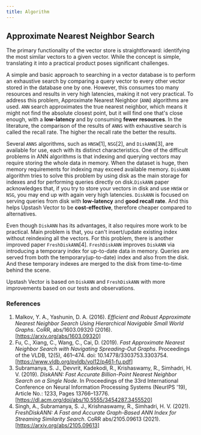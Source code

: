 ```yaml
---
title: Algorithm
---
```


## Approximate Nearest Neighbor Search

The primary functionality of the vector store is straightforward: identifying the most similar vectors to a given vector.
While the concept is simple, translating it into a practical product poses significant challenges.

A simple and basic approach to searching in a vector database is to perform an exhaustive search by comparing a query vector to every other vector stored in the database one by one. However, this consumes too many resources and results in very high latencies, making it not very practical. To address this problem, Approximate Nearest Neighbor (`ANN`) algorithms are used. `ANN` search approximates the true nearest neighbor, which means it might not find the absolute closest point, but it will find one that's close enough, with a **low-latency** and by consuming **fewer resources**.
In the literature, the comparison of the results of `ANNS` with exhaustive search is called the recall rate.
The higher the recall rate the better the results.

Several `ANNS` algorithms, such as `HNSW`[1], `NSG`[2], and `DiskANN`[3], are available for use,
each with its distinct characteristics. One of the difficult problems in ANN algorithms is that indexing and querying vectors may require storing the whole data in memory. When the dataset is huge, then memory requirements for indexing may exceed available memory. `DiskANN` algorithm tries to solve this problem by using disk as the main storage for indexes and for performing queries directly on disk.`DiskANN` paper acknowledges that, if you try to store your vectors
in disk and use `HNSW` or `NSG`, you may end up with again very high latencies. `DiskANN` is focused
on serving queries from disk with **low-latency** and **good recall rate**.
And this helps Upstash Vector to be **cost-effective**, therefore cheaper compared to alternatives.

Even though `DiskANN` has its advantages, it also requires more work to be practical.
Main problem is that, you can't insert/update existing index without reindexing all the vectors.
For this problem, there is another improved paper `FreshDiskANN`[4]. `FreshDiskANN` improves `DiskANN` via introducing
a temporary index for up-to-date data in memory. Queries are served from both the temporary(up-to-date) index
and also from the disk. And these temporary indexes are merged to the disk from time-to-time behind the scene.

Upstash Vector is based on `DiskANN` and `FreshDiskANN` with more improvements based on our
tests and observations.

### References

1. Malkov, Y. A., Yashunin, D. A. (2016). _Efficient and Robust Approximate Nearest Neighbor Search Using Hierarchical Navigable Small World Graphs_. CoRR, abs/1603.09320 (2016). [https://arxiv.org/abs/1603.09320]
2. Fu, C., Xiang, C., Wang, C., Cai, D. (2019). _Fast Approximate Nearest Neighbor Search with Navigating Spreading-Out Graphs_. Proceedings of the VLDB, 12(5), 461–474. doi: 10.14778/3303753.3303754. [https://www.vldb.org/pvldb/vol12/p461-fu.pdf]
3. Subramanya, S. J., Devvrit, Kadekodi, R., Krishaswamy, R., Simhadri, H. V. (2019). _DiskANN: Fast Accurate Billion-Point Nearest Neighbor Search on a Single Node_. In Proceedings of the 33rd International Conference on Neural Information Processing Systems (NeurIPS '19), Article No.: 1233, Pages 13766–13776. [https://dl.acm.org/doi/abs/10.5555/3454287.3455520]
4. Singh, A., Subramanya, S. J., Krishnaswamy, R., Simhadri, H. V. (2021). _FreshDiskANN: A Fast and Accurate Graph-Based ANN Index for Streaming Similarity Search_. CoRR abs/2105.09613 (2021). [https://arxiv.org/abs/2105.09613]
